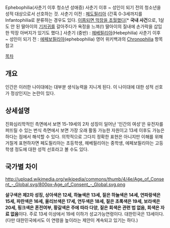 Ephebophilia(사춘기 이후 청소년 성애증)
사춘기 이후 ~ 성인이 되기 전의 청소년을 성적 대상으로서 선호하는 것.
사춘기 이전 : [[페도필리아]] (간혹 0-3세까지를 Infantophilia로 분류하는 경우도 있다. [[제기랄|이쯤되면 막장을 초월했다]][* '''국내 사건'''으로, 1살도 안 된 딸아이의 [[기저귀]]를 갈아주다가 욕정을 느껴(!) 딸아이의 질내에 손가락을 삽입한 막장 아버지가 있기도 했다.]
사춘기 (중반) : [[헤베필리아]](Hebephilia)
사춘기 이후 ~ 성인이 되기 전 : [[에페보필리아]](ephebophilia)
영어 위키백과의 [http://en.wikipedia.org/wiki/Chronophilia Chronophilia] 항목 참고

[[목차]]

== 개요 ==

인간은 이러한 나이대에는 대부분 생식능력을 지니게 된다. 이 나이대에 대한 성적 선호가 정상인지는 논란이 있다.
== 상세설명 ==

진화심리학적인 측면에서 보면 15-19세의 2차 성징이 일어난 '인간의 여성'은 유전자를 퍼뜨릴 수 있는 번식 측면에서 보면 가장 오래 활동 가능한 자원이고 13세 이후도 가능은 하다는 점에서 해석할 수 있다. 의학적으로 그다지 정확한 표현은 아니지만 이해를 위해 거칠게 표현하자면 페도필리아는 초등학생, 헤베필리아는 중학생, 에페보필리아는 고등학생 정도에 대한 성적 선호라고 볼 수도 있다.

== 국가별 차이 ==
 
http://upload.wikimedia.org/wikipedia/commons/thumb/4/4e/Age_of_Consent_-_Global.svg/800px-Age_of_Consent_-_Global.svg.png

'''살구색은 제2차 성징, 상아색은 12세, 하늘색은 13세, 짙은 하늘색은 14세, 연파랑색은 15세, 파란색은 16세, 올리브색은 17세, 연두색은 18세, 짙은 초록색은 19세, 보라색은 20세, 핑크색은 혼전여부, 황갈색은 주에 따라 다양, 짙은 회색은 관련 법 없음, 회색은 자료 없음'''이다. 주로 13세 이상에서 19세 이하가 성교가능연령이다. 대한민국은 13세이다. (다만 대한민국에서도 이 연령을 높이라는 제안이 계속되고 있기는 하다.)


